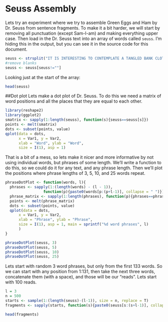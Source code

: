 Seuss Assembly
========================================================

Lets try an experiment where we try to assemble Green Eggs and Ham by Dr. Seuss from sentence fragments. To make it a bit harder, we will start by removing all punctuation (except Sam-I-am) and making everything upper case. Then load in the Dr. Seuss text into an array of words called `seuss`. I'm hiding this in the output, but you can see it in the source code for this document.

```r
seuss <- strsplit("IT IS INTERESTING TO CONTEMPLATE A TANGLED BANK CLOTHED WITH MANY PLANTS OF MANY KINDS WITH BIRDS SINGING ON THE BUSHES WITH VARIOUS INSECTS FLITTING ABOUT AND WITH WORMS CRAWLING THROUGH THE DAMP EARTH AND TO REFLECT THAT THESE ELABORATELY CONSTRUCTED FORMS SO DIFFERENT FROM EACH OTHER AND DEPENDENT UPON EACH OTHER IN SO COMPLEX A MANNER HAVE ALL BEEN PRODUCED BY LAWS ACTING AROUND US THESE LAWS TAKEN IN THE LARGEST SENSE BEING GROWTH WITH REPRODUCTION INHERITANCE WHICH IS ALMOST IMPLIED BY REPRODUCTION VARIABILITY FROM THE INDIRECT AND DIRECT ACTION OF THE CONDITIONS OF LIFE AND FROM USE AND DISUSE A RATIO OF INCREASE SO HIGH AS TO LEAD TO A STRUGGLE FOR LIFE AND AS A CONSEQUENCE TO NATURAL SELECTION ENTAILING DIVERGENCE OF CHARACTER AND THE EXTINCTION OF LESS IMPROVED FORMS THUS FROM THE WAR OF NATURE FROM FAMINE AND DEATH THE MOST EXALTED OBJECT WHICH WE ARE CAPABLE OF CONCEIVING NAMELY THE PRODUCTION OF THE HIGHER ANIMALS DIRECTLY FOLLOWS THERE IS GRANDEUR IN THIS VIEW OF LIFE WITH ITS SEVERAL POWERS HAVING BEEN ORIGINALLY BREATHED BY THE CREATOR INTO A FEW FORMS OR INTO ONE AND THAT WHILST THIS PLANET HAS GONE CIRCLING ON ACCORDING TO THE FIXED LAW OF GRAVITY FROM SO SIMPLE A BEGINNING ENDLESS FORMS MOST BEAUTIFUL AND MOST WONDERFUL HAVE BEEN AND ARE BEING EVOLVED", split=" ")[[1]]
#remove blanks
seuss <- seuss[seuss!=""]
```
Looking just at the start of the array:
```r
head(seuss)
```
##Dot plot
Lets make a dot plot of Dr. Seuss. To do this we need a matrix of word positions and all the places that they are equal  to each other.
```r
library(reshape2)
library(ggplot2)
smatrix <- sapply(1:length(seuss), function(s){seuss==seuss[s]})
points <- melt(smatrix)
dots <- subset(points, value)
qplot(data = dots, 
      x = Var1, y = Var2, 
      xlab = "Word", ylab = "Word", 
      size = I(1), asp = 1)
```
That is a bit of a mess, so lets make it nicer and more informative by not using individual words, but phrases of some length. We'll write a function to do this, so we could do it for any text, and any phrase length. Then we'll plot the positions where phrase lengths of 3, 5, 10, and 25 words repeat.
```r
phraseDotPlot <- function(words, l){
  phrases <- sapply(1:(length(words) - (l - 1)),
                 function(p){paste0(words[p:(p+l-1)], collapse = " ")})
  phrase_matrix <- sapply(1:length(phrases), function(p){phrases==phrases[p]})
  points <- melt(phrase_matrix)
  dots <- subset(points, value)
  qplot(data = dots, 
      x = Var1, y = Var2, 
      xlab = "Phrase", ylab = "Phrase", 
      size = I(1), asp = 1, main = sprintf("%d word phrases", l)
      )
}

phraseDotPlot(seuss, 3)
phraseDotPlot(seuss, 5)
phraseDotPlot(seuss, 10)
phraseDotPlot(seuss, 25)
```


Lets start with random 3 word phrases, but only from the first 133 words. So we can start with any position from 1:131, then take the next three words, concatenate them (with a space), and those will be our "reads". Lets start with 100 reads.

```r
l = 3
n = 500
starts <- sample(1:(length(seuss)-(l-1)), size = n, replace = T)
fragments <- sapply(starts, function(s){paste0(seuss[s:(s+l-1)], collapse = " ")})

head(fragments)
```


